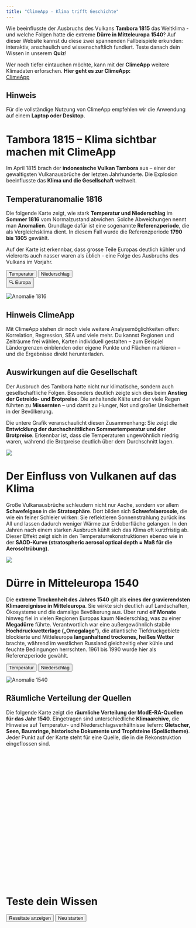 ```yaml
---
title: "ClimeApp - Klima trifft Geschichte"
---
```

Wie beeinflusste der Ausbruchs des Vulkans **Tambora 1815** das Weltklima - und welche Folgen hatte die extreme **Dürre in Mitteleuropa 1540**?
Auf dieser Website kannst du diese zwei spannenden Fallbeispiele erkunden: interaktiv, anschaulich und wissenschaftlich fundiert. Teste danach dein Wissen in unserem **Quiz**!

Wer noch tiefer eintauchen möchte, kann mit der **ClimeApp** weitere Klimadaten erforschen.
**Hier geht es zur ClimeApp:** <br>
<a href="https://mode-ra.unibe.ch/climeapp/" class="climeapp-button" target="_blank">
  ClimeApp
</a>

::: {.callout-note}
# Hinweis
Für die vollständige Nutzung von ClimeApp empfehlen wir die Anwendung auf einem **Laptop oder Desktop**.
:::



# Tambora 1815 – Klima sichtbar machen mit ClimeApp
Im April 1815 brach der **indonesische Vulkan Tambora** aus – einer der gewaltigsten Vulkanausbrüche der letzten Jahrhunderte. Die Explosion beeinflusste das **Klima und die Gesellschaft** weltweit. 



## Temperaturanomalie 1816
Die folgende Karte zeigt, wie stark **Temperatur und Niederschlag** im **Sommer 1816** vom Normalzustand abwichen. Solche Abweichungen nennt man **Anomalien**. Grundlage dafür ist eine sogenannte **Referenzperiode**, die als Vergleichsklima dient. In diesem Fall wurde die Referenzperiode **1790 bis 1805** gewählt.

Auf der Karte ist erkennbar, dass grosse Teile Europas deutlich kühler und vielerorts auch nasser waren als üblich - eine Folge des Ausbruchs des Vulkans im Vorjahr.

::: {.button-row}
::: {.button-group}
<button class="button" id="temperature-btn">Temperatur</button>
<button class="button" id="precipitation-btn">Niederschlag</button>
:::
::: {.button-group}
<button class="button-toggle" id="region-toggle-btn">🔍 Europa</button>
:::
:::

<div>
  <img id="anomaly" src="images/temperature_anomaly_1816_global.png"
       class="responsive-image" alt="Anomalie 1816">
</div>

::: {.callout-tip collapse="true"}
# Hinweis ClimeApp
Mit ClimeApp stehen dir noch viele weitere Analysemöglichkeiten offen: Korrelation, Regression, SEA und viele mehr. Du kannst Regionen und Zeiträume frei wählen, Karten individuell gestalten – zum Beispiel Ländergrenzen einblenden oder eigene Punkte und Flächen markieren – und die Ergebnisse direkt herunterladen.
:::

## Auswirkungen auf die Gesellschaft
Der Ausbruch des Tambora hatte nicht nur klimatische, sondern auch gesellschaftliche Folgen. Besonders deutlich zeigte sich dies beim **Anstieg der Getreide- und Brotpreise**. Die anhaltende Kälte und der viele Regen führten zu **Missernten** – und damit zu Hunger, Not und großer Unsicherheit in der Bevölkerung.

Die untere Grafik veranschaulicht diesen Zusammenhang: Sie zeigt die **Entwicklung der durchschnittlichen Sommertemperatur und der Brotpreise**. Erkennbar ist, dass die Temperaturen ungewöhnlich niedrig waren, während die Brotpreise deutlich über dem Durchschnitt lagen.


![](images/bread_prices.png)

# Der Einfluss von Vulkanen auf das Klima
Große Vulkanausbrüche schleudern nicht nur Asche, sondern vor allem **Schwefelgase** in die **Stratosphäre**. Dort bilden sich **Schwefelaerosole**, die wie ein feiner Schleier wirken: Sie reflektieren Sonnenstrahlung zurück ins All und lassen dadurch weniger Wärme zur Erdoberfläche gelangen. In den Jahren nach einem starken Ausbruch kühlt sich das Klima oft kurzfristig ab. Dieser Effekt zeigt sich in den Temperaturrekonstruktionen ebenso wie in der **SAOD-Kurve (stratospheric aerosol optical depth = Maß für die Aerosoltrübung)**.

![](images/vulkane.png)

# Dürre in Mitteleuropa 1540
Die **extreme Trockenheit des Jahres 1540** gilt als **eines der gravierendsten Klimaereignisse in Mitteleuropa**. Sie wirkte sich deutlich auf Landschaften, Ökosysteme und die damalige Bevölkerung aus. Über rund **elf Monate** hinweg fiel in vielen Regionen Europas kaum Niederschlag, was zu einer **Megadürre** führte. Verantwortlich war eine außergewöhnlich stabile **Hochdruckwetterlage („Omegalage“)**, die atlantische Tiefdruckgebiete blockierte und Mitteleuropa **langanhaltend trockenes, heißes Wetter** brachte, während im westlichen Russland gleichzeitig eher kühle und feuchte Bedingungen herrschten. 1961 bis 1990 wurde hier als Referenzperiode gewählt.


<div class="button-row">
  <button class="button" id="temperature-btn-1540" type="button">Temperatur</button>
  <button class="button" id="precipitation-btn-1540" type="button">Niederschlag</button>
</div>

<div>
  <img id="anomaly-1540" src="images/temperature_anomaly_1540_europe.png"
       class="responsive-image" alt="Anomalie 1540">
</div>


## Räumliche Verteilung der Quellen
Die folgende Karte zeigt die **räumliche Verteilung der ModE-RA-Quellen für das Jahr 1540**. Eingetragen sind unterschiedliche **Klimaarchive**, die Hinweise auf Temperatur- und Niederschlagsverhältnisse liefern: **Gletscher, Seen, Baumringe, historische Dokumente und Tropfsteine (Speläotheme)**. Jeder Punkt auf der Karte steht für eine Quelle, die in die Rekonstruktion eingeflossen sind.

<div id="drought-map" style="height:350px; margin:1rem 0;"></div>
<link rel="stylesheet" href="https://unpkg.com/leaflet/dist/leaflet.css">
<script src="https://unpkg.com/leaflet/dist/leaflet.js"></script>
<link rel="stylesheet" href="https://cdnjs.cloudflare.com/ajax/libs/font-awesome/6.5.2/css/all.min.css">


# Teste dein Wissen

<div id="quiz"></div>
<button id="submit" class="quiz-button">Resultate anzeigen</button>
<button id="restart" class="quiz-button">Neu starten</button>
<div id="results"></div>


